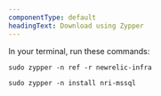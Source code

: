 ```yaml
---
componentType: default
headingText: Download using Zypper
---
```


In your terminal, run these commands:

```shell
sudo zypper -n ref -r newrelic-infra
```

```shell
sudo zypper -n install nri-mssql
```
